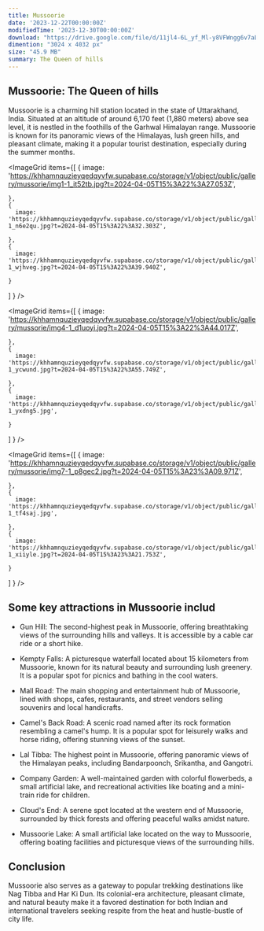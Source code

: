 ```yaml
---
title: Mussoorie
date: '2023-12-22T00:00:00Z'
modifiedTime: '2023-12-30T00:00:00Z'
download: "https://drive.google.com/file/d/11jl4-6L_yf_Ml-y8VFWngg6v7aLIlbWA/view?usp=sharing"
dimention: "3024 x 4032 px"
size: "45.9 MB"
summary: The Queen of hills
---
```


## Mussoorie: The Queen of hills

Mussoorie is a charming hill station located in the state of Uttarakhand, India. Situated at an altitude of around 6,170 feet (1,880 meters) above sea level, it is nestled in the foothills of the Garhwal Himalayan range. Mussoorie is known for its panoramic views of the Himalayas, lush green hills, and pleasant climate, making it a popular tourist destination, especially during the summer months.

<ImageGrid
  items={[
    {
      image: 'https://khhamnquzieyqedqyvfw.supabase.co/storage/v1/object/public/gallery/mussorie/img1-1_it52tb.jpg?t=2024-04-05T15%3A22%3A27.053Z',
      
    },
    {
      image: 'https://khhamnquzieyqedqyvfw.supabase.co/storage/v1/object/public/gallery/mussorie/img2-1_n6e2qu.jpg?t=2024-04-05T15%3A22%3A32.303Z',
      
    },
    {
      image: 'https://khhamnquzieyqedqyvfw.supabase.co/storage/v1/object/public/gallery/mussorie/img3-1_wjhveg.jpg?t=2024-04-05T15%3A22%3A39.940Z',
      
    }
  ]
  }
/>

<ImageGrid
  items={[
    {
      image: 'https://khhamnquzieyqedqyvfw.supabase.co/storage/v1/object/public/gallery/mussorie/img4-1_d1uoyi.jpg?t=2024-04-05T15%3A22%3A44.017Z',
      
    },
    {
      image: 'https://khhamnquzieyqedqyvfw.supabase.co/storage/v1/object/public/gallery/mussorie/img5-1_ycwund.jpg?t=2024-04-05T15%3A22%3A55.749Z',
      
    },
    {
      image: 'https://khhamnquzieyqedqyvfw.supabase.co/storage/v1/object/public/gallery/mussorie/img6-1_yxdng5.jpg',
      
    }
  ]
  }
/>

<ImageGrid
  items={[
    {
      image: 'https://khhamnquzieyqedqyvfw.supabase.co/storage/v1/object/public/gallery/mussorie/img7-1_p8gec2.jpg?t=2024-04-05T15%3A23%3A09.971Z',
      
    },
    {
      image: 'https://khhamnquzieyqedqyvfw.supabase.co/storage/v1/object/public/gallery/mussorie/img8-1_tf4saj.jpg',
      
    },
    {
      image: 'https://khhamnquzieyqedqyvfw.supabase.co/storage/v1/object/public/gallery/mussorie/img9-1_xiiyle.jpg?t=2024-04-05T15%3A23%3A21.753Z',
      
    }
  ]
  }
/>

## Some key attractions in Mussoorie includ

- Gun Hill: The second-highest peak in Mussoorie, offering breathtaking views of the surrounding hills and valleys. It is accessible by a cable car ride or a short hike.

- Kempty Falls: A picturesque waterfall located about 15 kilometers from Mussoorie, known for its natural beauty and surrounding lush greenery. It is a popular spot for picnics and bathing in the cool waters.

- Mall Road: The main shopping and entertainment hub of Mussoorie, lined with shops, cafes, restaurants, and street vendors selling souvenirs and local handicrafts.

- Camel's Back Road: A scenic road named after its rock formation resembling a camel's hump. It is a popular spot for leisurely walks and horse riding, offering stunning views of the sunset.

- Lal Tibba: The highest point in Mussoorie, offering panoramic views of the Himalayan peaks, including Bandarpoonch, Srikantha, and Gangotri.

- Company Garden: A well-maintained garden with colorful flowerbeds, a small artificial lake, and recreational activities like boating and a mini-train ride for children.

- Cloud's End: A serene spot located at the western end of Mussoorie, surrounded by thick forests and offering peaceful walks amidst nature.

- Mussoorie Lake: A small artificial lake located on the way to Mussoorie, offering boating facilities and picturesque views of the surrounding hills.

## Conclusion

Mussoorie also serves as a gateway to popular trekking destinations like Nag Tibba and Har Ki Dun. Its colonial-era architecture, pleasant climate, and natural beauty make it a favored destination for both Indian and international travelers seeking respite from the heat and hustle-bustle of city life.
